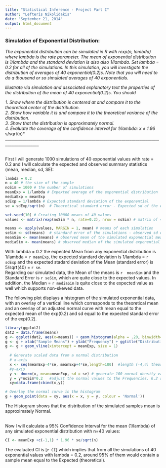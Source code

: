 ```yaml
---
title: "Statistical Inference - Project Part I"
author: "Lefteris Nikolidakis"
date: "September 21, 2014"
output: html_document
---
```


### Simulation of Exponential Distribution:
*The exponential distribution can be simulated in R with rexp(n, lambda) where lambda is the rate parameter. The mean of exponential distribution*  
*is 1/lambda and the standard deviation is also also 1/lambda. Set lambda = 0.2 for all of the simulations. In this simulation, you will investigate the distribution of averages of 40 exponential(0.2)s. Note that you will need to do a thousand or so simulated averages of 40 exponentials.*

*Illustrate via simulation and associated explanatory text the properties of the distribution of the mean of 40 exponential(0.2)s. You should*

*1. Show where the distribution is centered at and compare it to the theoretical center of the distribution.*  
*2. Show how variable it is and compare it to the theoretical variance of the distribution.*  
*3. Show that the distribution is approximately normal.*  
*4. Evaluate the coverage of the confidence interval for 1/lambda: x ± 1.96 * s/sqrt(n)*  
_______________________________________________________________________________________________

</br>
First I will generate 1000 simulations of 40 exponential values with rate = 0.2 and I will calculate the expected and observed summary statistics (mean, median, sd, SE):
```r
lambda = 0.2
n = 40 # the size of the sample 
noSim = 1000 # the number of simulations
meanExp = 1/lambda # Expexted average of the exponential distribution
mediaExp = meanExp
sdExp = 1/lambda # Expected standard deviation of the exponential 
se = sdExp/sqrt(n)  # Theoretical standard error - Expected sd of the exponential means.

set.seed(10) # Creating 10000 means of 40 values
values <- matrix(rexp(noSim * n, rate=0.2), nrow = noSim) # matrix of 40(values) x 1000(simulations)

means <- apply(values, MARGIN = 1, mean) # means of each simulation
seSim <- sd(means)  # standard error of the simulations - observed sd of the simulated means
meanSim <- mean(means) # observed mean of the simulated exponential means
mediaSim <- mean(means) # observed median of the simulated exponential means 
```

With lambda = 0.2 the expected Mean from any exponential distribution is 1/lambda = `r meanExp`, the expected standard deviation is 1/lambda = `r sdExp` and the expected stadard deviation of the Mean (standard error) is  5/sqrt(40) = `r se`.  
Regarding our simulated data, the Mean of the means is `r  meanSim` and the Standard Error is `r seSim`, which are quite close to the expected values. In addition, the Median = `r mediaSim` is quite close to the expected value as well which supports non-skewed data.  


The following plot displays a histogram of the simulated exponential data, with an overlay of a vertical line which corresponds to the theoretical mean and an overlay of an adjusted normal curve with mean equal to the expected mean of the exp(0.2) and sd equal to the expected standard error of the exp(0.2).

```r
library(ggplot2)
dat2 = data.frame(means)
g <- ggplot(dat2, aes(x=means)) + geom_histogram(alpha = .20, binwidth=0.2, colour = "black")
g <- g + xlab("Sample Means") + ylab("Frequency") + ggtitle("Distribution of Sample Means")
g <- g + geom_vline(xintercept = meanExp, size = 1)
  
  # Generate scaled data from a normal distribution
  # x-axis
  x <- seq(meanExp-4*se, meanExp+4*se,length=100)  #length (-4,4) theoretical standard errors from the mean
  #y-axis
  y <- dnorm(x, mean=meanExp, sd = se) # generate 100 normal density values.
  y = y*noSim*0.2   #adjust the normal values to the Frequencies. 0.2 stands for the binwidth. 
  xy=data.frame(cbind(x,y))

# Overlay the normal curve in the histogram
g + geom_point(data = xy, aes(x = x, y = y, colour = 'Normal')) 
```

The Histogram shows that the distribution of the simulated samples mean is approximately Normal.  

<br>
Now I will calculate a 95% Confidence Interval for the mean (1/lambda) of any simulated exponential distribution with n=40 values:
```r
CI <- meanExp +c(-1,1) * 1.96 * se/sqrt(n)
```
The evaluated CI is [`r CI`] which implies that from all the simulations of 40 exponential values with lambda = 0.2, around 95% of them would contain a sample mean equal to the Expected (theoretical).


